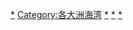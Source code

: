 [[Category:非洲海域|*]]
[[Category:各大洲海湾|Category:各大洲海湾]]
[[Category:地中海海灣|*]]
[[Category:大西洋海灣|*]]
[[Category:印度洋海灣|*]]